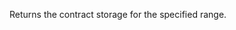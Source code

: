 
Returns the contract storage for the specified range. <CreditCost network="evm_debug" method="debug_storageRangeAt" />